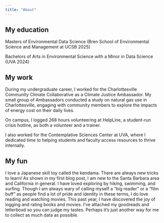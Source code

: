 ```yaml
---
title: "About"
---
```


## [My education]{.title}

Masters of Environmental Data Science (Bren School of Environmental Science and Management at UCSB 2025)

Bachelors of Arts in Environmental Science with a Minor in Data Science (UVA 2024)

## [My work]{.title}

During my undergraduate career, I worked for the Charlottesville Community Climate Collaborative as a Climate Justice Ambassador. My small group of Ambassadors conducted a study on natural gas use in Charlottesville, engaging with community members to explore the impacts of energy cost on their daily lives.

On campus, I logged 268 hours volunteering at HelpLine, a student-run crisis hotline, as both a volunteer and a trainer. 

I also worked for the Contemplative Sciences Center at UVA, where I dedicated time to helping students and faculty access resources to thrive internally.


## [My fun]{.title}

I love a Japanese skill toy called the kendama. There are always new tricks to learn! 
As shown in my first blog post, I am new to the Santa Barbara area and California in general. I have loved exploring by hiking, swimming, and surfing. 
Though I am always wary of calling myself a “big reader” or a “film buff” as people find a lot of pride and identity in these terms, I do love reading and watching movies. This past year, I have discovered the joy of logging and rating books and movies. I’ve attached my goodreads and letterboxd so you can judge my tastes. Perhaps it's just another way for me to collect as much data as possible.  
